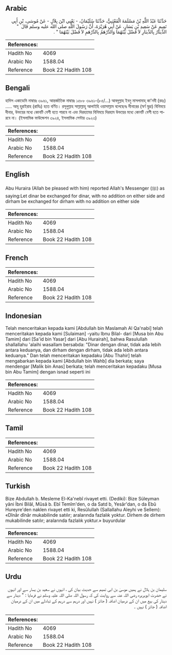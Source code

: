 ## Arabic


<div dir="rtl" lang="ar" style={{fontSize:'larger',backgroundColor:'#f8f9fa',padding:20}}>
حَدَّثَنَا عَبْدُ اللَّهِ بْنُ مَسْلَمَةَ الْقَعْنَبِيُّ، حَدَّثَنَا سُلَيْمَانُ، - يَعْنِي ابْنَ بِلاَلٍ - عَنْ مُوسَى، بْنِ أَبِي تَمِيمٍ عَنْ سَعِيدِ بْنِ يَسَارٍ، عَنْ أَبِي هُرَيْرَةَ، أَنَّ رَسُولَ اللَّهِ صلى الله عليه وسلم قَالَ ‏ "‏ الدِّينَارُ بِالدِّينَارِ لاَ فَضْلَ بَيْنَهُمَا وَالدِّرْهَمُ بِالدِّرْهَمِ لاَ فَضْلَ بَيْنَهُمَا ‏"‏ ‏.‏
</div>
<div style={{backgroundColor:'#f8f9fa',padding:20, marginBottom: 10}}><table> <thead> <tr> <th>References:</th> <th></th> </tr> </thead> <tbody><tr><td>Hadith No</td><td>4069</td></tr><tr><td>Arabic No</td><td>1588.04</td></tr><tr><td>Reference</td><td>Book 22 Hadith 108</td></tr></tbody></table></div>

## Bengali


<div dir="ltr" lang="bn" style={{fontSize:'larger',backgroundColor:'#f8f9fa',padding:20}}>
হাদিস একাডেমি নাম্বারঃ ৩৯৬১, আন্তর্জাতিক নাম্বারঃ ১৫৮৮ ৩৯৬১-(৮৫/...) আবদুল্লাহ ইবনু মাসলামাহ্ কা'নবী (রহঃ) ..... আবূ হুরাইরাহ (রাযিঃ) হতে বর্ণিত। রসূলুল্লাহ সাল্লাল্লাহু আলাইহি ওয়াসাল্লাম বলেছেনঃ দীনারের (স্বর্ণ মুদ্রা) বিনিময়ে দীনার, উভয়ের মধ্যে কোনটি বেশী হতে পারবে না এবং দিরহামের বিনিময়ে দিরহাম উভয়ের মধ্যে কোনটি বেশী হতে পারবে না। (ইসলামিক ফাউন্ডেশন ৩৯২৪, ইসলামিক সেন্টার ৩৯২৩)
</div>
<div style={{backgroundColor:'#f8f9fa',padding:20, marginBottom: 10}}><table> <thead> <tr> <th>References:</th> <th></th> </tr> </thead> <tbody><tr><td>Hadith No</td><td>4069</td></tr><tr><td>Arabic No</td><td>1588.04</td></tr><tr><td>Reference</td><td>Book 22 Hadith 108</td></tr></tbody></table></div>

## English


<div dir="ltr" lang="en" style={{fontSize:'larger',backgroundColor:'#f8f9fa',padding:20}}>
Abu Huraira (Allah be pleased with him) reported Allah's Messenger (ﷺ) as saying:Let dinar be exchanged for dinar, with no addition on either side and dirham be exchanged for dirham with no addition on either side
</div>
<div style={{backgroundColor:'#f8f9fa',padding:20, marginBottom: 10}}><table> <thead> <tr> <th>References:</th> <th></th> </tr> </thead> <tbody><tr><td>Hadith No</td><td>4069</td></tr><tr><td>Arabic No</td><td>1588.04</td></tr><tr><td>Reference</td><td>Book 22 Hadith 108</td></tr></tbody></table></div>

## French


<div dir="ltr" lang="fr" style={{fontSize:'larger',backgroundColor:'#f8f9fa',padding:20}}>

</div>
<div style={{backgroundColor:'#f8f9fa',padding:20, marginBottom: 10}}><table> <thead> <tr> <th>References:</th> <th></th> </tr> </thead> <tbody><tr><td>Hadith No</td><td>4069</td></tr><tr><td>Arabic No</td><td>1588.04</td></tr><tr><td>Reference</td><td>Book 22 Hadith 108</td></tr></tbody></table></div>

## Indonesian


<div dir="ltr" lang="id" style={{fontSize:'larger',backgroundColor:'#f8f9fa',padding:20}}>
Telah menceritakan kepada kami [Abdullah bin Maslamah Al Qa'nabi] telah menceritakan kepada kami [Sulaiman] -yaitu Ibnu Bilal- dari [Musa bin Abu Tamim] dari [Sa'id bin Yasar] dari [Abu Hurairah], bahwa Rasulullah shallallahu 'alaihi wasallam bersabda: "Dinar dengan dinar, tidak ada lebih antara keduanya, dan dirham dengan dirham, tidak ada lebih antara keduanya." Dan telah menceritakan kepadaku [Abu Thahir] telah mengabarkan kepada kami [Abdullah bin Wahb] dia berkata; saya mendengar [Malik bin Anas] berkata; telah menceritakan kepadaku [Musa bin Abu Tamim] dengan isnad seperti ini
</div>
<div style={{backgroundColor:'#f8f9fa',padding:20, marginBottom: 10}}><table> <thead> <tr> <th>References:</th> <th></th> </tr> </thead> <tbody><tr><td>Hadith No</td><td>4069</td></tr><tr><td>Arabic No</td><td>1588.04</td></tr><tr><td>Reference</td><td>Book 22 Hadith 108</td></tr></tbody></table></div>

## Tamil


<div dir="ltr" lang="ta" style={{fontSize:'larger',backgroundColor:'#f8f9fa',padding:20}}>

</div>
<div style={{backgroundColor:'#f8f9fa',padding:20, marginBottom: 10}}><table> <thead> <tr> <th>References:</th> <th></th> </tr> </thead> <tbody><tr><td>Hadith No</td><td>4069</td></tr><tr><td>Arabic No</td><td>1588.04</td></tr><tr><td>Reference</td><td>Book 22 Hadith 108</td></tr></tbody></table></div>

## Turkish


<div dir="ltr" lang="tr" style={{fontSize:'larger',backgroundColor:'#f8f9fa',padding:20}}>
Bize Abdullah b. Mesleme El-Ka'nebî rivayet etti. (Dediki): Bize Süleyman yâni İbni Bilâl, Mûsâ b. Ebî Temîm'den, o da Satd b, Yesâr'dan, o da Ebû Hureyre'den naklen rivayet etti ki, Resûlullah (Sallallahu Aleyhi ve Sellem): «Dînâr dînâr mukabilinde satılır; aralarında fazlalık yoktur. Dirhem de dirhem mukabilinde satılır; aralarında fazlalık yoktur.» buyurdular
</div>
<div style={{backgroundColor:'#f8f9fa',padding:20, marginBottom: 10}}><table> <thead> <tr> <th>References:</th> <th></th> </tr> </thead> <tbody><tr><td>Hadith No</td><td>4069</td></tr><tr><td>Arabic No</td><td>1588.04</td></tr><tr><td>Reference</td><td>Book 22 Hadith 108</td></tr></tbody></table></div>

## Urdu


<div dir="rtl" lang="ur" style={{fontSize:'larger',backgroundColor:'#f8f9fa',padding:20}}>
سلیمان بن ہلال نے ہمیں موسیٰ بن ابی تمیم سے حدیث بیان کی ، انہوں نے سعید بن یسار سے اور انہوں نے حضرت ابوہریرہ رضی اللہ عنہ سے روایت کی کہ رسول اللہ صلی اللہ علیہ وسلم نے فرمایا : " دینار سے دینار کی بیع میں ان کے درمیان اضافہ ( جائز ) نہیں اور درہم سے درہم کے تبادلے میں ان کے درمیان اضافہ ( جائز ) نہیں ۔
</div>
<div style={{backgroundColor:'#f8f9fa',padding:20, marginBottom: 10}}><table> <thead> <tr> <th>References:</th> <th></th> </tr> </thead> <tbody><tr><td>Hadith No</td><td>4069</td></tr><tr><td>Arabic No</td><td>1588.04</td></tr><tr><td>Reference</td><td>Book 22 Hadith 108</td></tr></tbody></table></div>